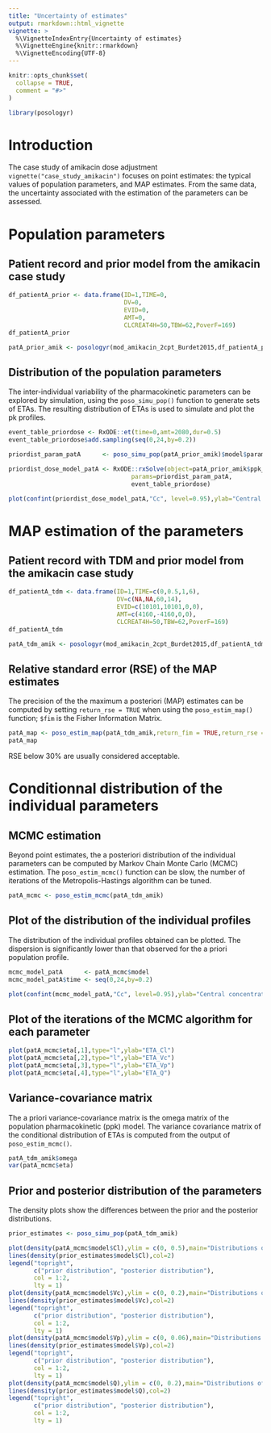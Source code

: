 ```yaml
---
title: "Uncertainty of estimates"
output: rmarkdown::html_vignette
vignette: >
  %\VignetteIndexEntry{Uncertainty of estimates}
  %\VignetteEngine{knitr::rmarkdown}
  %\VignetteEncoding{UTF-8}
---
```


```r
knitr::opts_chunk$set(
  collapse = TRUE,
  comment = "#>"
)
```

```r
library(posologyr)
```

# Introduction

The case study of amikacin dose adjustment `vignette("case_study_amikacin")` focuses on point estimates: the typical values of population parameters, and MAP estimates. From the same data, the uncertainty associated with the estimation of the parameters can be assessed.

# Population parameters

## Patient record and prior model from the amikacin case study

```r
df_patientA_prior <- data.frame(ID=1,TIME=0,
                                DV=0,
                                EVID=0,
                                AMT=0,
                                CLCREAT4H=50,TBW=62,PoverF=169)
df_patientA_prior
```

```r
patA_prior_amik <- posologyr(mod_amikacin_2cpt_Burdet2015,df_patientA_prior)
```

## Distribution of the population parameters

The inter-individual variability of the pharmacokinetic parameters can be explored by simulation, using the `poso_simu_pop()` function to generate sets of ETAs. The resulting distribution of ETAs is used to simulate and plot the pk profiles.

```r
event_table_priordose <- RxODE::et(time=0,amt=2080,dur=0.5)
event_table_priordose$add.sampling(seq(0,24,by=0.2))

priordist_param_patA      <- poso_simu_pop(patA_prior_amik)$model$params

priordist_dose_model_patA <- RxODE::rxSolve(object=patA_prior_amik$ppk_model,
                                  params=priordist_param_patA,
                                  event_table_priordose)

plot(confint(priordist_dose_model_patA,"Cc", level=0.95),ylab="Central concentration")
```

# MAP estimation of the parameters

## Patient record with TDM and prior model from the amikacin case study

```r
df_patientA_tdm <- data.frame(ID=1,TIME=c(0,0.5,1,6),
                              DV=c(NA,NA,60,14),
                              EVID=c(10101,10101,0,0),
                              AMT=c(4160,-4160,0,0),
                              CLCREAT4H=50,TBW=62,PoverF=169)
df_patientA_tdm
```

```r
patA_tdm_amik <- posologyr(mod_amikacin_2cpt_Burdet2015,df_patientA_tdm)
```

## Relative standard error (RSE) of the MAP estimates

The precision of the the maximum a posteriori (MAP) estimates can be computed by setting `return_rse = TRUE` when using the `poso_estim_map()` function; `$fim` is the Fisher Information Matrix. 

```r
patA_map <- poso_estim_map(patA_tdm_amik,return_fim = TRUE,return_rse = TRUE)
patA_map
```

RSE below 30% are usually considered acceptable.

# Conditionnal distribution of the individual parameters

## MCMC estimation
Beyond point estimates, the a posteriori distribution of the individual parameters can be computed by Markov Chain Monte Carlo (MCMC) estimation. The `poso_estim_mcmc()` function can be slow, the number of iterations of the Metropolis-Hastings algorithm can be tuned.

```r
patA_mcmc <- poso_estim_mcmc(patA_tdm_amik)
```

## Plot of the distribution of the individual profiles

The distribution of the individual profiles obtained can be plotted. The dispersion is significantly lower than that observed for the a priori population profile.

```r
mcmc_model_patA      <- patA_mcmc$model
mcmc_model_patA$time <- seq(0,24,by=0.2) 

plot(confint(mcmc_model_patA,"Cc", level=0.95),ylab="Central concentration")
```

## Plot of the iterations of the MCMC algorithm for each parameter

```r
plot(patA_mcmc$eta[,1],type="l",ylab="ETA_Cl")
plot(patA_mcmc$eta[,2],type="l",ylab="ETA_Vc")
plot(patA_mcmc$eta[,3],type="l",ylab="ETA_Vp")
plot(patA_mcmc$eta[,4],type="l",ylab="ETA_Q")
```

## Variance-covariance matrix

The a priori variance-covariance matrix is the omega matrix of the population pharmacokinetic (ppk) model. The variance covariance matrix of the conditional distribution of ETAs is computed from the output of `poso_estim_mcmc()`.

```r
patA_tdm_amik$omega
var(patA_mcmc$eta)
```

## Prior and posterior distribution of the parameters

The density plots show the differences between the prior and the posterior distributions.

```r
prior_estimates <- poso_simu_pop(patA_tdm_amik)

plot(density(patA_mcmc$model$Cl),ylim = c(0, 0.5),main="Distributions of Cl")
lines(density(prior_estimates$model$Cl),col=2)
legend("topright",
       c("prior distribution", "posterior distribution"),
       col = 1:2,
       lty = 1)
plot(density(patA_mcmc$model$Vc),ylim = c(0, 0.2),main="Distributions of Vc")
lines(density(prior_estimates$model$Vc),col=2)
legend("topright",
       c("prior distribution", "posterior distribution"),
       col = 1:2,
       lty = 1)
plot(density(patA_mcmc$model$Vp),ylim = c(0, 0.06),main="Distributions of Vp")
lines(density(prior_estimates$model$Vp),col=2)
legend("topright",
       c("prior distribution", "posterior distribution"),
       col = 1:2,
       lty = 1)
plot(density(patA_mcmc$model$Q),ylim = c(0, 0.2),main="Distributions of Q")
lines(density(prior_estimates$model$Q),col=2)
legend("topright",
       c("prior distribution", "posterior distribution"),
       col = 1:2,
       lty = 1)
```
